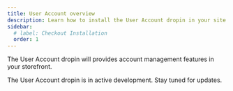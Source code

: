 ```yaml
---
title: User Account overview
description: Learn how to install the User Account dropin in your site.
sidebar:
  # label: Checkout Installation
  order: 1
---
```



The User Account dropin will provides account management features in your storefront.

<Aside type="wip" title="In Development">
  The User Account dropin is in active development. Stay tuned for updates.
</Aside>
